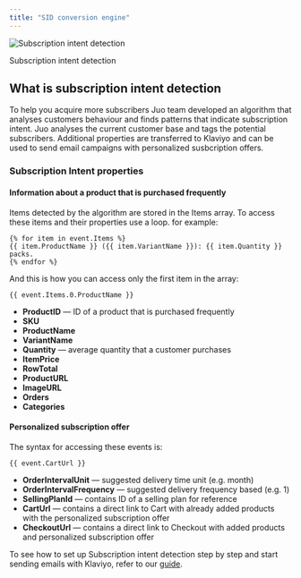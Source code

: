 ```yaml
---
title: "SID conversion engine"
---
```


![Subscription intent detection](https://cdn.juo.io/content-uploads/subscription_intent_ebc36d1306.png)

Subscription intent detection

## What is subscription intent detection

To help you acquire more subscribers Juo team developed an algorithm that analyses customers behaviour and finds patterns that indicate subscription intent. Juo analyses the current customer base and tags the potential subscribers. Additional properties are transferred to Klaviyo and can be used to send email campaigns with personalized susbcription offers.

### Subscription Intent properties

#### Information about a product that is purchased frequently

Items detected by the algorithm are stored in the Items array. To access these items and their properties use a loop. for example:

```
{% for item in event.Items %}
{{ item.ProductName }} ({{ item.VariantName }}): {{ item.Quantity }} packs.
{% endfor %}
```

And this is how you can access only the first item in the array:

```
{{ event.Items.0.ProductName }}
```

* **ProductID** — ID of a product that is purchased frequently
* **SKU**
* **ProductName**
* **VariantName**
* **Quantity** — average quantity that a customer purchases
* **ItemPrice**
* **RowTotal**
* **ProductURL**
* **ImageURL**
* **Orders**
* **Categories**

#### Personalized subscription offer

The syntax for accessing these events is:

```
{{ event.CartUrl }}
```

* **OrderIntervalUnit** — suggested delivery time unit (e.g. month)
* **OrderIntervalFrequency** — suggested delivery frequency based (e.g. 1)
* **SellingPlanId** — contains ID of a selling plan for reference
* **CartUrl** — contains a direct link to Cart with already added products with the personalized subscription offer
* **CheckoutUrl** — contains a direct link to Checkout with added products and personalized subscription offer

To see how to set up Subscription intent detection step by step and start sending emails with Klaviyo, refer to our [guide](https://juo-io.notion.site/How-to-use-Juo-Subscription-Intent-Detection-fa9372d3b5d24d3a99d6af84f9f52713).
